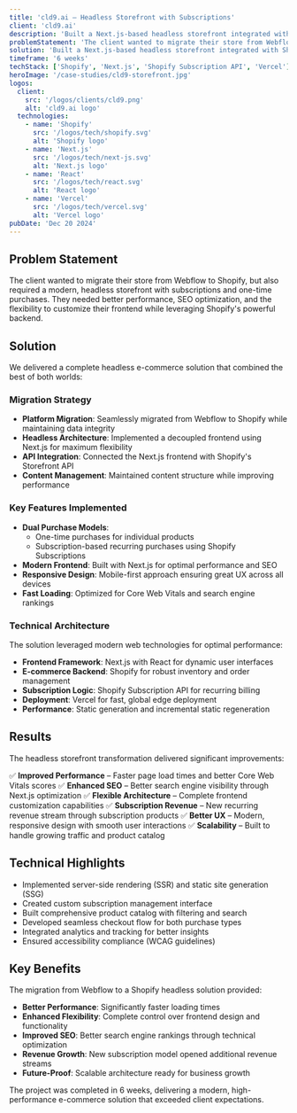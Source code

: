 ```yaml
---
title: 'cld9.ai – Headless Storefront with Subscriptions'
client: 'cld9.ai'
description: 'Built a Next.js-based headless storefront integrated with Shopify, implementing both one-time purchase and subscription models using Shopify Subscriptions.'
problemStatement: 'The client wanted to migrate their store from Webflow to Shopify, but also required a modern, headless storefront with subscriptions and one-time purchases.'
solution: 'Built a Next.js-based headless storefront integrated with Shopify with both one-time purchase and subscription models, improving performance, SEO, and flexibility.'
timeframe: '6 weeks'
techStack: ['Shopify', 'Next.js', 'Shopify Subscription API', 'Vercel']
heroImage: '/case-studies/cld9-storefront.jpg'
logos:
  client:
    src: '/logos/clients/cld9.png'
    alt: 'cld9.ai logo'
  technologies:
    - name: 'Shopify'
      src: '/logos/tech/shopify.svg'
      alt: 'Shopify logo'
    - name: 'Next.js'
      src: '/logos/tech/next-js.svg'
      alt: 'Next.js logo'
    - name: 'React'
      src: '/logos/tech/react.svg'
      alt: 'React logo'
    - name: 'Vercel'
      src: '/logos/tech/vercel.svg'
      alt: 'Vercel logo'
pubDate: 'Dec 20 2024'
---
```


## Problem Statement

The client wanted to migrate their store from Webflow to Shopify, but also required a modern, headless storefront with subscriptions and one-time purchases. They needed better performance, SEO optimization, and the flexibility to customize their frontend while leveraging Shopify's powerful backend.

## Solution

We delivered a complete headless e-commerce solution that combined the best of both worlds:

### Migration Strategy

- **Platform Migration**: Seamlessly migrated from Webflow to Shopify while maintaining data integrity
- **Headless Architecture**: Implemented a decoupled frontend using Next.js for maximum flexibility
- **API Integration**: Connected the Next.js frontend with Shopify's Storefront API
- **Content Management**: Maintained content structure while improving performance

### Key Features Implemented

- **Dual Purchase Models**: 
  - One-time purchases for individual products
  - Subscription-based recurring purchases using Shopify Subscriptions
- **Modern Frontend**: Built with Next.js for optimal performance and SEO
- **Responsive Design**: Mobile-first approach ensuring great UX across all devices
- **Fast Loading**: Optimized for Core Web Vitals and search engine rankings

### Technical Architecture

The solution leveraged modern web technologies for optimal performance:

- **Frontend Framework**: Next.js with React for dynamic user interfaces
- **E-commerce Backend**: Shopify for robust inventory and order management
- **Subscription Logic**: Shopify Subscription API for recurring billing
- **Deployment**: Vercel for fast, global edge deployment
- **Performance**: Static generation and incremental static regeneration

## Results

The headless storefront transformation delivered significant improvements:

✅ **Improved Performance** – Faster page load times and better Core Web Vitals scores
✅ **Enhanced SEO** – Better search engine visibility through Next.js optimization
✅ **Flexible Architecture** – Complete frontend customization capabilities
✅ **Subscription Revenue** – New recurring revenue stream through subscription products
✅ **Better UX** – Modern, responsive design with smooth user interactions
✅ **Scalability** – Built to handle growing traffic and product catalog

## Technical Highlights

- Implemented server-side rendering (SSR) and static site generation (SSG)
- Created custom subscription management interface
- Built comprehensive product catalog with filtering and search
- Developed seamless checkout flow for both purchase types
- Integrated analytics and tracking for better insights
- Ensured accessibility compliance (WCAG guidelines)

## Key Benefits

The migration from Webflow to a Shopify headless solution provided:

- **Better Performance**: Significantly faster loading times
- **Enhanced Flexibility**: Complete control over frontend design and functionality  
- **Improved SEO**: Better search engine rankings through technical optimization
- **Revenue Growth**: New subscription model opened additional revenue streams
- **Future-Proof**: Scalable architecture ready for business growth

The project was completed in 6 weeks, delivering a modern, high-performance e-commerce solution that exceeded client expectations.